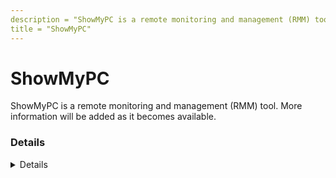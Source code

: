 ```yaml
---
description = "ShowMyPC is a remote monitoring and management (RMM) tool. More information will be added as it becomes available."
title = "ShowMyPC"
---
```




# ShowMyPC

ShowMyPC is a remote monitoring and management (RMM) tool. More information will be added as it becomes available.

### Details
<Details author={""}
         category={""}
         created={""}
         website={""}
         lastModified={"2/9/2024"}
         privileges={""}
         free={ "" }
         verification={""}
/>

#### Installation Paths
<Card code={ ["SMPCSetup.exe", "showmypc*.exe", "showmypc.exe", "smpcsetup.exe"] }/>





### Forensic Artifacts




#### Network Artifacts
<EuiSpacer size="xl"/>
<NetworkArtifactsTable data={ [{"Description": "Known remote domains", "Domains": ["*.showmypc.com", "showmypc.com"], "Ports": []}] }/>




### Detections
- Detects potential network activity of ShowMyPC RMM tool
  - [Sigma Rule](https://github.com/magicsword-io/LOLRMM/blob/main/detections/sigma/showmypc_network_sigma.yml)
- Detects potential processes activity of ShowMyPC RMM tool
  - [Sigma Rule](https://github.com/magicsword-io/LOLRMM/blob/main/detections/sigma/showmypc_processes_sigma.yml)

### References
- [https://showmypc.com/service/faq/ShowMyPCSecurityOverview1.pdf](https://showmypc.com/service/faq/ShowMyPCSecurityOverview1.pdf)

